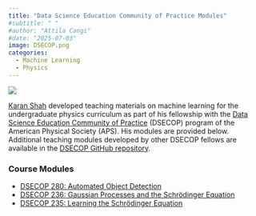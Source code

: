 ```yaml
---
title: "Data Science Education Community of Practice Modules"
#subtitle: " "
#author: "Attila Cangi"
#date: "2025-07-03"
image: DSECOP.png
categories:
  - Machine Learning
  - Physics
---
```


![](/teaching/ml_resources/DSECOP.png){.course-thumbnail}

[Karan Shah](/people/current/karan_shah.qmd) developed teaching materials on machine learning for the undergraduate physics curriculum as part of his fellowship with the [Data Science Education Community of Practice](https://dsecop.org/){target="_blank"} (DSECOP) program of the American Physical Society (APS). His modules are provided below. Additional teaching modules developed by other DSECOP fellows are available in the [DSECOP GitHub repository](https://github.com/GDS-Education-Community-of-Practice/DSECOP){target="_blank"}.


### Course Modules

*   [DSECOP 280: Automated Object Detection](https://github.com/GDS-Education-Community-of-Practice/DSECOP/tree/main/Automated_Object_Detection){target="_blank"}
*   [DSECOP 236: Gaussian Processes and the Schrödinger Equation](https://github.com/GDS-Education-Community-of-Practice/DSECOP/tree/main/Gaussian_Processes_and_Schrodinger_Equation){target="_blank"}
*   [DSECOP 235: Learning the Schrödinger Equation](https://github.com/GDS-Education-Community-of-Practice/DSECOP/tree/main/Learning_the_Schrodinger_Equation){target="_blank"}
